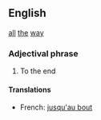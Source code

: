 ==English==
[[all]] [[the]] [[way]]
===Adjectival phrase===
# To the end
====Translations====
*French: [[jusqu'au bout]]